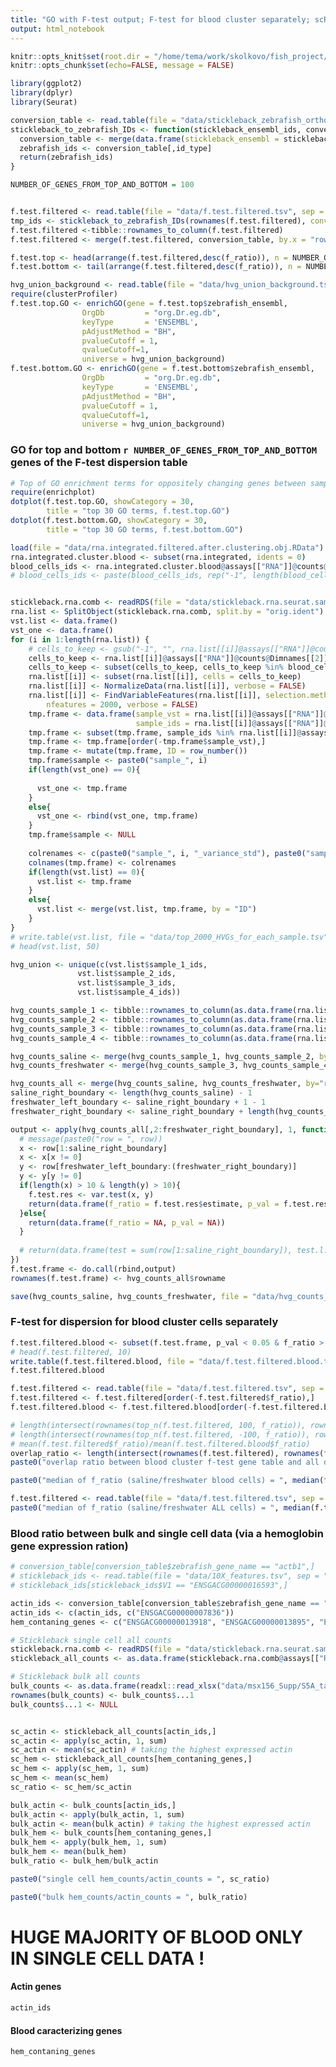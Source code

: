 ```yaml
---
title: "GO with F-test output; F-test for blood cluster separately; scRNA vs bulk blood ratio estimation"
output: html_notebook
---
```


```r
knitr::opts_knit$set(root.dir = "/home/tema/work/skolkovo/fish_project/")
knitr::opts_chunk$set(echo=FALSE, message = FALSE)
```

```r
library(ggplot2)
library(dplyr)
library(Seurat)
```

```r
conversion_table <- read.table(file = "data/stickleback_zebrafish_orthologs.tsv", sep = "\t", header = TRUE)
stickleback_to_zebrafish_IDs <- function(stickleback_ensembl_ids, conversion_table, id_type="zebrafish_ensembl"){
  conversion_table <- merge(data.frame(stickleback_ensembl = stickleback_ensembl_ids), conversion_table, by="stickleback_ensembl", sort=FALSE)
  zebrafish_ids <- conversion_table[,id_type]
  return(zebrafish_ids)
}
```

```r
NUMBER_OF_GENES_FROM_TOP_AND_BOTTOM = 100


f.test.filtered <- read.table(file = "data/f.test.filtered.tsv", sep = '\t')
tmp_ids <- stickleback_to_zebrafish_IDs(rownames(f.test.filtered), conversion_table = conversion_table)
f.test.filtered <-tibble::rownames_to_column(f.test.filtered)
f.test.filtered <- merge(f.test.filtered, conversion_table, by.x = "rowname", by.y = "stickleback_ensembl")

f.test.top <- head(arrange(f.test.filtered,desc(f_ratio)), n = NUMBER_OF_GENES_FROM_TOP_AND_BOTTOM)
f.test.bottom <- tail(arrange(f.test.filtered,desc(f_ratio)), n = NUMBER_OF_GENES_FROM_TOP_AND_BOTTOM)
```


```r



hvg_union_background <- read.table(file = "data/hvg_union_background.tsv", sep = "\t")$x
require(clusterProfiler)
f.test.top.GO <- enrichGO(gene = f.test.top$zebrafish_ensembl,
                OrgDb         = "org.Dr.eg.db",
                keyType       = 'ENSEMBL',
                pAdjustMethod = "BH",
                pvalueCutoff = 1,
                qvalueCutoff=1,
                universe = hvg_union_background)
f.test.bottom.GO <- enrichGO(gene = f.test.bottom$zebrafish_ensembl,
                OrgDb         = "org.Dr.eg.db",
                keyType       = 'ENSEMBL',
                pAdjustMethod = "BH",
                pvalueCutoff = 1,
                qvalueCutoff=1,
                universe = hvg_union_background)
```

### GO for top and bottom `r NUMBER_OF_GENES_FROM_TOP_AND_BOTTOM` genes of the F-test dispersion table

```r
# Top of GO enrichment terms for oppositely changing genes between samplesы 
require(enrichplot)
dotplot(f.test.top.GO, showCategory = 30,
        title = "top 30 GO terms, f.test.top.GO")
dotplot(f.test.bottom.GO, showCategory = 30,
        title = "top 30 GO terms, f.test.bottom.GO")
```

```r
load(file = "data/rna.integrated.filtered.after.clustering.obj.RData")
rna.integrated.cluster.blood <- subset(rna.integrated, idents = 0)
blood_cells_ids <- rna.integrated.cluster.blood@assays[["RNA"]]@counts@Dimnames[[2]]
# blood_cells_ids <- paste(blood_cells_ids, rep("-1", length(blood_cells_ids)), sep = "") 


stickleback.rna.comb <- readRDS(file = "data/stickleback.rna.seurat.samples.PURE_ENSEMBLE.rds")
rna.list <- SplitObject(stickleback.rna.comb, split.by = "orig.ident")
vst.list <- data.frame()
vst_one <- data.frame()
for (i in 1:length(rna.list)) {
    # cells_to_keep <- gsub("-1", "", rna.list[[i]]@assays[["RNA"]]@counts@Dimnames[[2]])
    cells_to_keep <- rna.list[[i]]@assays[["RNA"]]@counts@Dimnames[[2]]
    cells_to_keep <- subset(cells_to_keep, cells_to_keep %in% blood_cells_ids)
    rna.list[[i]] <- subset(rna.list[[i]], cells = cells_to_keep)
    rna.list[[i]] <- NormalizeData(rna.list[[i]], verbose = FALSE)
    rna.list[[i]] <- FindVariableFeatures(rna.list[[i]], selection.method = "vst", 
        nfeatures = 2000, verbose = FALSE)
    tmp.frame <- data.frame(sample_vst = rna.list[[i]]@assays[["RNA"]]@meta.features[["vst.variance.standardized"]],
                            sample_ids = rna.list[[i]]@assays[["RNA"]]@counts@Dimnames[[1]])
    tmp.frame <- subset(tmp.frame, sample_ids %in% rna.list[[i]]@assays[["RNA"]]@var.features)
    tmp.frame <- tmp.frame[order(-tmp.frame$sample_vst),]
    tmp.frame <- mutate(tmp.frame, ID = row_number())
    tmp.frame$sample <- paste0("sample_", i)
    if(length(vst_one) == 0){
      
      vst_one <- tmp.frame
    }
    else{
      vst_one <- rbind(vst_one, tmp.frame)
    }
    tmp.frame$sample <- NULL
    
    colrenames <- c(paste0("sample_", i, "_variance_std"), paste0("sample_", i, "_ids"), "ID")
    colnames(tmp.frame) <- colrenames
    if(length(vst.list) == 0){
      vst.list <- tmp.frame
    }
    else{
      vst.list <- merge(vst.list, tmp.frame, by = "ID")
    }
}
# write.table(vst.list, file = "data/top_2000_HVGs_for_each_sample.tsv", sep = "\t")
# head(vst.list, 50)
```


```r
hvg_union <- unique(c(vst.list$sample_1_ids,
               vst.list$sample_2_ids,
               vst.list$sample_3_ids,
               vst.list$sample_4_ids))

hvg_counts_sample_1 <- tibble::rownames_to_column(as.data.frame(rna.list[["stickleback.sample.1"]]@assays[["RNA"]]@counts[rownames(rna.list[["stickleback.sample.1"]]@assays[["RNA"]]@counts) %in% hvg_union,]))
hvg_counts_sample_2 <- tibble::rownames_to_column(as.data.frame(rna.list[["stickleback.sample.2"]]@assays[["RNA"]]@counts[rownames(rna.list[["stickleback.sample.2"]]@assays[["RNA"]]@counts) %in% hvg_union,]))
hvg_counts_sample_3 <- tibble::rownames_to_column(as.data.frame(rna.list[["stickleback.sample.3"]]@assays[["RNA"]]@counts[rownames(rna.list[["stickleback.sample.3"]]@assays[["RNA"]]@counts) %in% hvg_union,]))
hvg_counts_sample_4 <- tibble::rownames_to_column(as.data.frame(rna.list[["stickleback.sample.4"]]@assays[["RNA"]]@counts[rownames(rna.list[["stickleback.sample.4"]]@assays[["RNA"]]@counts) %in% hvg_union,]))

hvg_counts_saline <- merge(hvg_counts_sample_1, hvg_counts_sample_2, by="rowname")
hvg_counts_freshwater <- merge(hvg_counts_sample_3, hvg_counts_sample_4, by="rowname")
```


```r
hvg_counts_all <- merge(hvg_counts_saline, hvg_counts_freshwater, by="rowname")
saline_right_boundary <- length(hvg_counts_saline) - 1
freshwater_left_boundary <- saline_right_boundary + 1 - 1
freshwater_right_boundary <- saline_right_boundary + length(hvg_counts_freshwater) - 1 - 1

output <- apply(hvg_counts_all[,2:freshwater_right_boundary], 1, function(row){
  # message(paste0("row = ", row))
  x <- row[1:saline_right_boundary]
  x <- x[x != 0]
  y <- row[freshwater_left_boundary:(freshwater_right_boundary)]
  y <- y[y != 0]
  if(length(x) > 10 & length(y) > 10){
    f.test.res <- var.test(x, y)
    return(data.frame(f_ratio = f.test.res$estimate, p_val = f.test.res$p.value))
  }else{
    return(data.frame(f_ratio = NA, p_val = NA))
  }
  
  # return(data.frame(test = sum(row[1:saline_right_boundary]), test.l.1 = length(row[1:saline_right_boundary]), test.l.2 = length(row[freshwater_left_boundary:freshwater_right_boundary])))
})
f.test.frame <- do.call(rbind,output)
rownames(f.test.frame) <- hvg_counts_all$rowname

```

```r
save(hvg_counts_saline, hvg_counts_freshwater, file = "data/hvg_counts_for_var_table.RData")
```



### F-test for dispersion for blood cluster cells separately

```r
f.test.filtered.blood <- subset(f.test.frame, p_val < 0.05 & f_ratio > 0 & f_ratio != Inf & p_val != 0)
# head(f.test.filtered, 10)
write.table(f.test.filtered.blood, file = "data/f.test.filtered.blood.tsv", sep = '\t')
f.test.filtered.blood
```

```r
f.test.filtered <- read.table(file = "data/f.test.filtered.tsv", sep = "\t")
f.test.filtered <- f.test.filtered[order(-f.test.filtered$f_ratio),]
f.test.filtered.blood <- f.test.filtered.blood[order(-f.test.filtered.blood$f_ratio),]

# length(intersect(rownames(top_n(f.test.filtered, 100, f_ratio)), rownames(top_n(f.test.filtered.blood, 100, f_ratio))))
# length(intersect(rownames(top_n(f.test.filtered, -100, f_ratio)), rownames(top_n(f.test.filtered.blood, -100, f_ratio))))
# mean(f.test.filtered$f_ratio)/mean(f.test.filtered.blood$f_ratio)
overlap_ratio <- length(intersect(rownames(f.test.filtered), rownames(f.test.filtered.blood)))/ min(nrow(f.test.filtered), nrow(f.test.filtered.blood))
paste0("overlap ratio between blood cluster f-test gene table and all data = ", overlap_ratio)
```



```r
paste0("median of f_ratio (saline/freshwater blood cells) = ", median(f.test.filtered.blood$f_ratio))
```

```r
f.test.filtered <- read.table(file = "data/f.test.filtered.tsv", sep = '\t')
paste0("median of f_ratio (saline/freshwater ALL cells) = ", median(f.test.filtered$f_ratio))
```

### Blood ratio between bulk and single cell data (via a hemoglobin gene expression ration)

```r
# conversion_table[conversion_table$zebrafish_gene_name == "actb1",]
# stickleback_ids <- read.table(file = "data/10X_features.tsv", sep = "\t")
# stickleback_ids[stickleback_ids$V1 == "ENSGACG00000016593",]

actin_ids <- conversion_table[conversion_table$zebrafish_gene_name == "actb1",]$stickleback_ensembl
actin_ids <- c(actin_ids, c("ENSGACG00000007836"))
hem_contaning_genes <- c("ENSGACG00000013918", "ENSGACG00000013895", "ENSGACG00000014492")
```

```r
# Stickleback single cell all counts
stickleback.rna.comb <- readRDS(file = "data/stickleback.rna.seurat.samples.PURE_ENSEMBLE.rds")
stickleback_all_counts <- as.data.frame(stickleback.rna.comb@assays[["RNA"]]@counts)

# Stickleback bulk all counts
bulk_counts <- as.data.frame(readxl::read_xlsx("data/msx156_Supp/S5A_table_RNAseq_rawcounts.xlsx"))[,c("...1","MM2", "MM3", "MM4", "MM5", "FF1", "FF2", "FF4", "FF5")]
rownames(bulk_counts) <- bulk_counts$...1 
bulk_counts$...1 <- NULL


sc_actin <- stickleback_all_counts[actin_ids,]
sc_actin <- apply(sc_actin, 1, sum)
sc_actin <- mean(sc_actin) # taking the highest expressed actin
sc_hem <- stickleback_all_counts[hem_contaning_genes,]
sc_hem <- apply(sc_hem, 1, sum)
sc_hem <- mean(sc_hem)
sc_ratio <- sc_hem/sc_actin

bulk_actin <- bulk_counts[actin_ids,]
bulk_actin <- apply(bulk_actin, 1, sum)
bulk_actin <- mean(bulk_actin) # taking the highest expressed actin
bulk_hem <- bulk_counts[hem_contaning_genes,]
bulk_hem <- apply(bulk_hem, 1, sum)
bulk_hem <- mean(bulk_hem)
bulk_ratio <- bulk_hem/bulk_actin
```

```r
paste0("single cell hem_counts/actin_counts = ", sc_ratio)
```

```r
paste0("bulk hem_counts/actin_counts = ", bulk_ratio)
```

# HUGE MAJORITY OF BLOOD ONLY IN SINGLE CELL DATA !

#### Actin genes
```r
actin_ids
```

#### Blood caracterizing genes
```r
hem_contaning_genes
```
